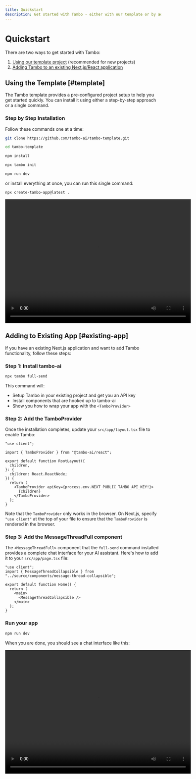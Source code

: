 ```yaml
---
title: Quickstart
description: Get started with Tambo - either with our template or by adding to your existing app
---
```


# Quickstart

There are two ways to get started with Tambo:

1. [Using our template project](#template) (recommended for new projects)
2. [Adding Tambo to an existing Next.js/React application](#existing-app)

## Using the Template [#template]

The Tambo template provides a pre-configured project setup to help you get started quickly. You can install it using either a step-by-step approach or a single command.

### Step by Step Installation

Follow these commands one at a time:

```bash title="Clone the template repository"
git clone https://github.com/tambo-ai/tambo-template.git
```

```bash title="Navigate to the project directory"
cd tambo-template
```

```bash title="Install dependencies"
npm install
```

```bash title="Initialize Tambo"
npx tambo init
```

```bash title="Run the app"
npm run dev
```

or install everything at once, you can run this single command:

```bash title="Quick installation"
npx create-tambo-app@latest .
```

<div className="flex justify-center my-6">
  <video
    controls
    className="rounded-lg border shadow-sm"
    width="600"
    height="400"
  >
    <source src="/assets/docs/template-demo.mp4" type="video/mp4" />
    Your browser does not support the video tag.
  </video>
</div>

## Adding to Existing App [#existing-app]

If you have an existing Next.js application and want to add Tambo functionality, follow these steps:

### Step 1: Install tambo-ai

```bash
npx tambo full-send
```

This command will:

- Setup Tambo in your existing project and get you an API key
- Install components that are hooked up to tambo-ai
- Show you how to wrap your app with the `<TamboProvider>`

### Step 2: Add the TamboProvider

Once the installation completes, update your `src/app/layout.tsx` file to enable Tambo:

```tsx title="src/app/layout.tsx"
"use client";

import { TamboProvider } from "@tambo-ai/react";

export default function RootLayout({
  children,
}: {
  children: React.ReactNode;
}) {
  return (
    <TamboProvider apiKey={process.env.NEXT_PUBLIC_TAMBO_API_KEY!}>
      {children}
    </TamboProvider>
  );
}
```

Note that the `TamboProvider` only works in the browser. On Next.js, specify
`"use client"` at the top of your file to ensure that the `TamboProvider` is
rendered in the browser.

### Step 3: Add the MessageThreadFull component

The `<MessageThreadFull>` component that the `full-send` command installed provides a complete chat interface for your AI assistant. Here's how to add it to your `src/app/page.tsx` file:

```tsx title="src/app/page.tsx"
"use client";
import { MessageThreadCollapsible } from "../source/components/message-thread-collapsible";

export default function Home() {
  return (
    <main>
      <MessageThreadCollapsible />
    </main>
  );
}
```

### Run your app

```bash
npm run dev
```

When you are done, you should see a chat interface like this:

<div className="flex justify-center my-6">
  <video
    controls
    className="rounded-lg border shadow-sm"
    width="600"
    height="400"
  >
    <source src="/assets/docs/quickstart-demo.mp4" type="video/mp4" />
    Your browser does not support the video tag.
  </video>
</div>
